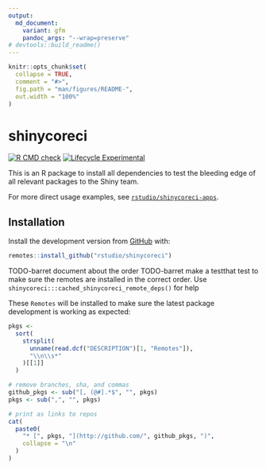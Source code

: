```yaml
---
output:
  md_document:
    variant: gfm
    pandoc_args: "--wrap=preserve"
# devtools::build_readme()
---
```


<!-- README.md is generated from README.Rmd. Please edit that file -->

```r
knitr::opts_chunk$set(
  collapse = TRUE,
  comment = "#>",
  fig.path = "man/figures/README-",
  out.width = "100%"
)
```

# shinycoreci

<!-- badges: start -->
[![R CMD check](https://github.com/rstudio/shinycoreci/workflows/R-CMD-check/badge.svg)](https://github.com/rstudio/shinycoreci/actions?query=workflow%3AR-CMD-check)
[![Lifecycle Experimental](https://img.shields.io/badge/lifecycle-experimental-orange.svg)](https://www.tidyverse.org/lifecycle/#experimental)
<!-- badges: end -->

This is an R package to install all dependencies to test the bleeding edge of all relevant packages to the Shiny team.

For more direct usage examples, see [`rstudio/shinycoreci-apps`](https://github.com/rstudio/shinycoreci-apps).


## Installation

Install the development version from [GitHub](https://github.com/) with:

``` r
remotes::install_github("rstudio/shinycoreci")
```

TODO-barret document about the order
TODO-barret make a testthat test to make sure the remotes are installed in the correct order. Use `shinycoreci:::cached_shinycoreci_remote_deps()` for help

These `Remotes` will be installed to make sure the latest package development is working as expected:

```r
pkgs <-
  sort(
    strsplit(
      unname(read.dcf("DESCRIPTION")[1, "Remotes"]),
      "\\n\\s*"
    )[[1]]
  )

# remove branches, sha, and commas
github_pkgs <- sub("[, (@#].*$", "", pkgs)
pkgs <- sub(",", "", pkgs)

# print as links to repos
cat(
  paste0(
    "* [", pkgs, "](http://github.com/", github_pkgs, ")",
    collapse = "\n"
  )
)
```

